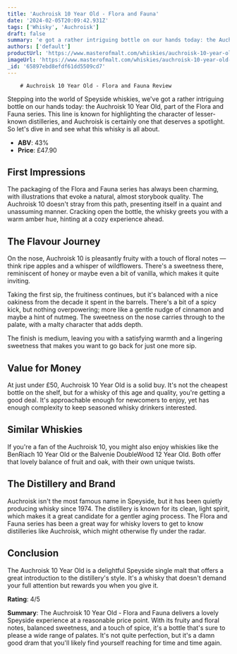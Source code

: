 ```yaml
---
title: 'Auchroisk 10 Year Old - Flora and Fauna'
date: '2024-02-05T20:09:42.931Z'
tags: ['Whisky', 'Auchroisk']
draft: false
summary: 'e got a rather intriguing bottle on our hands today: the Auchroisk 10 Year Old, part of the Flora and Fauna series. This line is k...'
authors: ['default']
productUrl: 'https://www.masterofmalt.com/whiskies/auchroisk-10-year-old-whisky/'
imageUrl: 'https://www.masterofmalt.com/whiskies/auchroisk-10-year-old-whisky.jpg'
_id: '65897ebd8efdf61dd5509cd7'
---
```


        # Auchroisk 10 Year Old - Flora and Fauna Review

Stepping into the world of Speyside whiskies, we've got a rather intriguing bottle on our hands today: the Auchroisk 10 Year Old, part of the Flora and Fauna series. This line is known for highlighting the character of lesser-known distilleries, and Auchroisk is certainly one that deserves a spotlight. So let's dive in and see what this whisky is all about.

- **ABV**: 43%
- **Price**: £47.90

## First Impressions

The packaging of the Flora and Fauna series has always been charming, with illustrations that evoke a natural, almost storybook quality. The Auchroisk 10 doesn't stray from this path, presenting itself in a quaint and unassuming manner. Cracking open the bottle, the whisky greets you with a warm amber hue, hinting at a cozy experience ahead.

## The Flavour Journey

On the nose, Auchroisk 10 is pleasantly fruity with a touch of floral notes — think ripe apples and a whisper of wildflowers. There's a sweetness there, reminiscent of honey or maybe even a bit of vanilla, which makes it quite inviting.

Taking the first sip, the fruitiness continues, but it's balanced with a nice oakiness from the decade it spent in the barrels. There's a bit of a spicy kick, but nothing overpowering; more like a gentle nudge of cinnamon and maybe a hint of nutmeg. The sweetness on the nose carries through to the palate, with a malty character that adds depth.

The finish is medium, leaving you with a satisfying warmth and a lingering sweetness that makes you want to go back for just one more sip.

## Value for Money

At just under £50, Auchroisk 10 Year Old is a solid buy. It's not the cheapest bottle on the shelf, but for a whisky of this age and quality, you're getting a good deal. It's approachable enough for newcomers to enjoy, yet has enough complexity to keep seasoned whisky drinkers interested.

## Similar Whiskies

If you're a fan of the Auchroisk 10, you might also enjoy whiskies like the BenRiach 10 Year Old or the Balvenie DoubleWood 12 Year Old. Both offer that lovely balance of fruit and oak, with their own unique twists.

## The Distillery and Brand

Auchroisk isn't the most famous name in Speyside, but it has been quietly producing whisky since 1974. The distillery is known for its clean, light spirit, which makes it a great candidate for a gentler aging process. The Flora and Fauna series has been a great way for whisky lovers to get to know distilleries like Auchroisk, which might otherwise fly under the radar.

## Conclusion

The Auchroisk 10 Year Old is a delightful Speyside single malt that offers a great introduction to the distillery's style. It's a whisky that doesn't demand your full attention but rewards you when you give it.

**Rating**: 4/5

**Summary**: The Auchroisk 10 Year Old - Flora and Fauna delivers a lovely Speyside experience at a reasonable price point. With its fruity and floral notes, balanced sweetness, and a touch of spice, it's a bottle that's sure to please a wide range of palates. It's not quite perfection, but it's a damn good dram that you'll likely find yourself reaching for time and time again.
